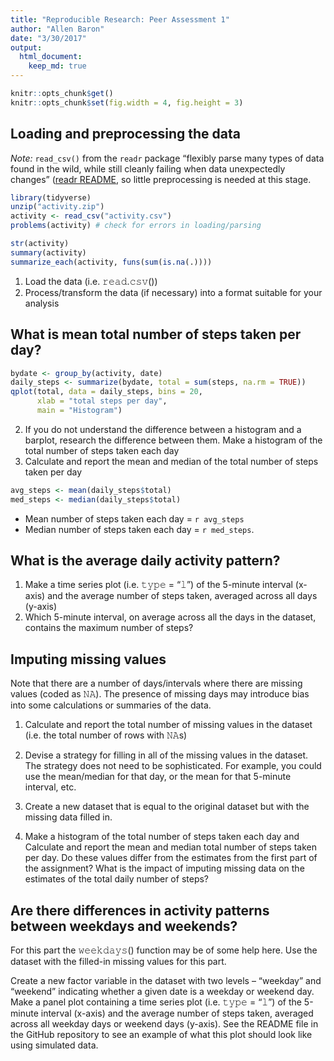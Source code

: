 ```yaml
---
title: "Reproducible Research: Peer Assessment 1"
author: "Allen Baron"
date: "3/30/2017"
output: 
  html_document:
    keep_md: true
---
```


``` r
knitr::opts_chunk$get()
knitr::opts_chunk$set(fig.width = 4, fig.height = 3)
```

## Loading and preprocessing the data
_Note:_ `read_csv()` from the `readr` package "flexibly parse many types of data found in the wild, while still cleanly failing when data unexpectedly changes"
([readr README](https://cran.r-project.org/web/packages/readr/README.html), so little preprocessing is needed at this stage.

```r
library(tidyverse)
unzip("activity.zip")
activity <- read_csv("activity.csv")
problems(activity) # check for errors in loading/parsing
```

``` r
str(activity)
summary(activity)
summarize_each(activity, funs(sum(is.na(.))))
```
1. Load the data (i.e. 𝚛𝚎𝚊𝚍.𝚌𝚜𝚟())
2. Process/transform the data (if necessary) into a format suitable for your analysis


## What is mean total number of steps taken per day?
``` r
bydate <- group_by(activity, date)
daily_steps <- summarize(bydate, total = sum(steps, na.rm = TRUE))
qplot(total, data = daily_steps, bins = 20,
      xlab = "total steps per day",
      main = "Histogram")
```
2. If you do not understand the difference between a histogram and a barplot, research the difference between them. Make a histogram of the total number of steps taken each day
3. Calculate and report the mean and median of the total number of steps taken per day

``` r
avg_steps <- mean(daily_steps$total)
med_steps <- median(daily_steps$total)
```

- Mean number of steps taken each day = `r avg_steps`
- Median number of steps taken each day = `r med_steps`.

## What is the average daily activity pattern?

1. Make a time series plot (i.e. 𝚝𝚢𝚙𝚎 = "𝚕") of the 5-minute interval (x-axis) and the average number of steps taken, averaged across all days (y-axis)
2. Which 5-minute interval, on average across all the days in the dataset, contains the maximum number of steps?


## Imputing missing values

Note that there are a number of days/intervals where there are missing values (coded as 𝙽𝙰). The presence of missing days may introduce bias into some calculations or summaries of the data.

1. Calculate and report the total number of missing values in the dataset (i.e. the total number of rows with 𝙽𝙰s)


2. Devise a strategy for filling in all of the missing values in the dataset. The strategy does not need to be sophisticated. For example, you could use the mean/median for that day, or the mean for that 5-minute interval, etc.
3. Create a new dataset that is equal to the original dataset but with the missing data filled in.
4. Make a histogram of the total number of steps taken each day and Calculate and report the mean and median total number of steps taken per day. Do these values differ from the estimates from the first part of the assignment? What is the impact of imputing missing data on the estimates of the total daily number of steps?

## Are there differences in activity patterns between weekdays and weekends?

For this part the 𝚠𝚎𝚎𝚔𝚍𝚊𝚢𝚜() function may be of some help here. Use the dataset with the filled-in missing values for this part.

Create a new factor variable in the dataset with two levels – “weekday” and “weekend” indicating whether a given date is a weekday or weekend day.
Make a panel plot containing a time series plot (i.e. 𝚝𝚢𝚙𝚎 = "𝚕") of the 5-minute interval (x-axis) and the average number of steps taken, averaged across all weekday days or weekend days (y-axis). See the README file in the GitHub repository to see an example of what this plot should look like using simulated data.
